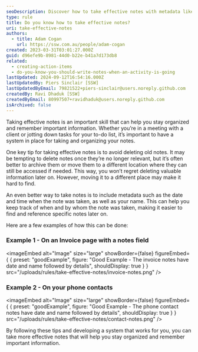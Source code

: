```yaml
---
seoDescription: Discover how to take effective notes with metadata like date and name for better organization and easy retrieval.
type: rule
title: Do you know how to take effective notes?
uri: take-effective-notes
authors:
  - title: Adam Cogan
    url: https://ssw.com.au/people/adam-cogan
created: 2023-03-31T03:01:27.000Z
guid: d96efe9b-8981-44d0-b22e-b41a7d173db8
related:
  - creating-action-items
  - do-you-know-you-should-write-notes-when-an-activity-is-going
lastUpdated: 2024-09-12T16:54:16.000Z
lastUpdatedBy: Piers Sinclair [SSW]
lastUpdatedByEmail: 79821522+piers-sinclair@users.noreply.github.com
createdBy: Ravi Dhaduk [SSW]
createdByEmail: 80997507+ravidhaduk@users.noreply.github.com
isArchived: false
---
```

Taking effective notes is an important skill that can help you stay organized and remember important information. Whether you’re in a meeting with a client or jotting down tasks for your to-do list, it’s important to have a system in place for taking and organizing your notes.

One key tip for taking effective notes is to avoid deleting old notes. It may be tempting to delete notes once they’re no longer relevant, but it’s often better to archive them or move them to a different location where they can still be accessed if needed. This way, you won’t regret deleting valuable information later on. However, moving it to a different place may make it hard to find.

An even better way to take notes is to include metadata such as the date and time when the note was taken, as well as your name. This can help you keep track of when and by whom the note was taken, making it easier to find and reference specific notes later on.

Here are a few examples of how this can be done:

### Example 1 - On an Invoice page with a notes field

<imageEmbed
  alt="Image"
  size="large"
  showBorder={false}
  figureEmbed={ {
    preset: "goodExample",
    figure: "Good Example - The invoice notes have date and name followed by details",
    shouldDisplay: true
  } }
  src="/uploads/rules/take-effective-notes/invoice-notes.png"
/>


### Example 2 - On your phone contacts

<imageEmbed
  alt="Image"
  size="large"
  showBorder={false}
  figureEmbed={ {
    preset: "goodExample",
    figure: "Good Example - The phone contact notes have date and name followed by details",
    shouldDisplay: true
  } }
  src="/uploads/rules/take-effective-notes/contact-notes.png"
/>


By following these tips and developing a system that works for you, you can take more effective notes that will help you stay organized and remember important information.
